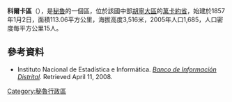 '''科爾卡區'''（{{lang-es|Distrito de Colca}}），是[[秘魯|秘魯]]的一個區，位於該國中部[[胡寧大區|胡寧大區]]的[[萬卡約省|萬卡約省]]，始建於1857年1月2日，面積113.06平方公里，海拔高度3,516米，2005年人口1,685，人口密度每平方公里15人。

==參考資料==
*{{es icon}} Instituto Nacional de Estadística e Informática. ''[https://web.archive.org/web/20080423164200/http://desa.inei.gob.pe/mapas/bid/ Banco de Información Distrital]''. Retrieved April 11, 2008.

{{Peru-geo-stub}}
[[Category:秘魯行政區|Category:秘魯行政區]]
